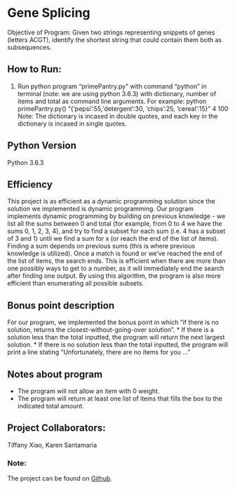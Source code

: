 # Gene Splicing
Objective of Program: Given two strings representing snippets of genes (letters ACGT), identify the shortest string that could contain them both as subsequences.

## How to Run:
1. Run python program "primePantry.py" with command "python" in terminal (note: we are using python 3.6.3) with dictionary, number of items and total as command line arguments.
For example: python primePantry.py() "{'pepsi':55,'detergent':30, 'chips':25, 'cereal':15}" 4 100
Note: The dictionary is incased in double quotes, and each key in the dictionary is incased in single quotes.

## Python Version
Python 3.6.3

## Efficiency
This project is as efficient as a dynamic programming solution since the solution we implemented is dynamic programming. Our program implements dynamic programming by building on previous knowledge - we list all the sums between 0 and total (for example, from 0 to 4 we have the sums 0, 1, 2, 3, 4), and try to find a subset for each sum (i.e. 4 has a subset of 3 and 1) until we find a sum for x (or reach the end of the list of items). Finding a sum depends on previous sums (this is where previous knowledge is utilized). Once a match is found or we've reached the end of the list of items, the search ends. This is efficient when there are more than one possibly ways to get to a number, as it will immediately end the search after finding one output. By using this algorithm, the program is also more efficient than enumerating all possible subsets.

## Bonus point description
For our program, we implemented the bonus point in which "if there is no solution, returns the closest-without-going-over solution".
* If there is a solution less than the total inputted, the program will return the next largest solution.
* If there is no solution less than the total inputted, the program will print a line stating "Unfortunately, there are no items for you ..."

## Notes about program
* The program will not allow an item with 0 weight.
* The program will return at least one list of items that fills the box to the indicated total amount.

## Project Collaborators:
Tiffany Xiao, Karen Santamaria

### Note:
The project can be found on [Github](https://github.com/tiffanyxiao/csc220-codingchallenges/blob/master/Coding%20Challenge%202/geneSplicing.py).
